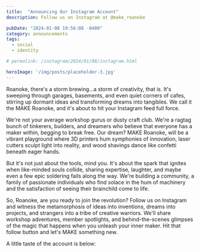 ```yaml
---
title:  "Announcing Our Instagram Account"
description: Follow us on Instagram at @make_roanoke

pubDate: "2024-01-08 19:56:08 -0400"
category: announcements
tags:
  - social
  - identity

# permalink: /instagram/2024/01/08/instagram.html

heroImage: '/img/posts/placeholder-3.jpg'
---
```



Roanoke, there's a storm brewing...a storm of creativity, that is. It's sweeping
through garages, basements, and even quiet corners of cafes, stirring up dormant
ideas and transforming dreams into tangibles. We call it the MAKE Roanoke, and
it's about to hit your Instagram feed full force.

We're not your average workshop gurus or dusty craft club. We're a ragtag bunch
of tinkerers, builders, and dreamers who believe that everyone has a maker
within, begging to break free. Our dream? MAKE Roanoke, will be a  vibrant
playground where 3D printers hum symphonies of innovation, laser cutters sculpt
light into reality, and wood shavings dance like confetti beneath eager hands.

But it's not just about the tools, mind you. It's about the spark that ignites
when like-minded souls collide, sharing expertise, laughter, and maybe even a
few epic soldering fails along the way. We're building a community, a family of
passionate individuals who find solace in the hum of machinery and the
satisfaction of seeing their brainchild come to life.

So, Roanoke, are you ready to join the revolution? Follow us on Instagram and
witness the metamorphosis of ideas into inventions, dreams into projects, and
strangers into a tribe of creative warriors. We'll share workshop adventures,
member spotlights, and behind-the-scenes glimpses of the magic that happens when
you unleash your inner maker. Hit that follow button and let's MAKE something
new.

A little taste of the account is below:

<InstagramEmbed/>
